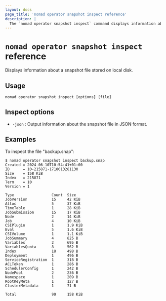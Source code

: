```yaml
---
layout: docs
page_title: 'nomad operator snapshot inspect reference'
description: |
  The `nomad operator snapshot inspect` command displays information about a snapshot file stored on local disk.
---
```


# `nomad operator snapshot inspect` reference

Displays information about a snapshot file stored on local disk.

## Usage

```plaintext
nomad operator snapshot inspect [options] [file]
```

## Inspect options

- `-json` : Output information about the snapshot file in JSON format.

## Examples

To inspect the file "backup.snap":
```shell-session
$ nomad operator snapshot inspect backup.snap
Created = 2024-06-10T10:54:41+01:00
ID      = 10-215871-1718013281130
Size    = 158 KiB
Index   = 215871
Term    = 10
Version = 1

Type                 Count  Size
JobVersion           15     42 KiB
Alloc                5      37 KiB
TimeTable            1      28 KiB
JobSubmission        15     17 KiB
Node                 2      14 KiB
Job                  4      10 KiB
CSIPlugin            1      1.9 KiB
Eval                 5      1.6 KiB
CSIVolume            1      1.1 KiB
JobSummary           4      825 B
Variables            2      695 B
VariablesQuota       8      562 B
Index                18     498 B
Deployment           1      496 B
ServiceRegistration  1      318 B
ACLToken             1      286 B
SchedulerConfig      1      242 B
NodePool             2      236 B
Namespace            1      209 B
RootKeyMeta          1      127 B
ClusterMetadata      1      71 B

Total                90     158 KiB
```

[outage recovery]: /nomad/tutorials/manage-clusters/outage-recovery
